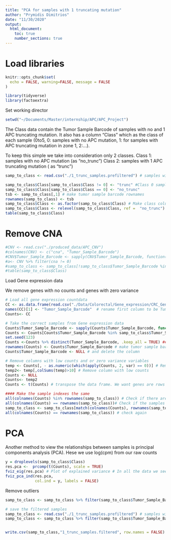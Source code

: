 ```yaml
---
title: "PCA for samples with 1 truncating mutation"
author: "Prymidis Dimitrios"
date: "11/30/2020"
output: 
  html_document:
    toc: true
    number_sections: true
---
```


#  Load libraries 
```r
knitr::opts_chunk$set(
  echo = FALSE, warning=FALSE, message = FALSE
)

library(tidyverse)
library(factoextra)
```

Set working director
```r
setwd("~/Documents/Master/internship/APC/APC_Project")
```


The Class data contain the Tumor Sample Barcode of samples with no and 1 APC truncating mutation.  It also has a column "Class" which as the class of each sample (0to5, 0: samples with no APC mutation, 1: for samples with APC truncating mutation in zone 1, 2:...).

To keep this simple we take into consideration only 2 classes. 
Class 1: samples with no APC mutation (as "no_trunc") 
Class 2: samples with 1 APC truncating mutation ( as "trunc")

```r
samp_to_class <- read.csv("./1_trunc_samples.prefiltered") # samples with 0 or 1 truncating mutation

samp_to_class$Class[samp_to_class$Class != 0] <- "trunc" #Class 0 samples with no trunc mutation vs Class 1 samples with 1 trunc mutation
samp_to_class$Class[samp_to_class$Class == 0] <- "no_trunc"
tsb <- samp_to_class[,1] # make tumor sample barcode rownames
rownames(samp_to_class) <- tsb
samp_to_class$Class <- as.factor(samp_to_class$Class) # Make class column a factor
samp_to_class$Class <- relevel(samp_to_class$Class, ref =  "no_trunc") # make no_trunc the reference level
table(samp_to_class$Class)
```
# Remove CNA
```r
#CNV <- read.csv("./produced_data/APC_CNV") 
#colnames(CNV) <- c("cna", "Tumor_Sample_Barcode")
#CNV$Tumor_Sample_Barcode <- sapply(CNV$Tumor_Sample_Barcode, function(x){substring(x, 1, 15)})
#a<- CNV %>% filter(cna != 0)
#samp_to_class <- samp_to_class[!samp_to_class$Tumor_Sample_Barcode %in% a$Tumor_Sample_Barcode,]
#table(samp_to_class$Class)
```

Load Gene expression data

We remove genes with no counts and genes with zero variance

```r

# Load all gene expression countdata
CC <- as.data.frame(read.csv("./Data/Colorectal/Gene_expression/CRC_Gene_expression_all_Counts"))
names(CC)[1] <- "Tumor_Sample_Barcode"  # rename first column to be Tumor Sample Barcode
Counts<- CC

# Take the correct samples from Gene expression data
Counts$Tumor_Sample_Barcode <- sapply(Counts$Tumor_Sample_Barcode, function(x){substring(x, 1, 15)})
Counts <- Counts[Counts$Tumor_Sample_Barcode %in% samp_to_class$Tumor_Sample_Barcode,]
set.seed(123)
Counts <-Counts %>% distinct(Tumor_Sample_Barcode, .keep_all = TRUE) ### take unique rows (it is a bit random which data it is taking)
rownames(Counts) <- Counts$Tumor_Sample_Barcode # make tumor sample barcode rownames
Counts$Tumor_Sample_Barcode <- NULL # and delete the column

# Remove columns with low counts and or zero variance variables
temp <- Counts[, - as.numeric(which(apply(Counts, 2, var) == 0))] # Remove columns with zero variance 
temp2<- temp[,colSums(temp)>10] # Remove column with low counts 
Counts <- NULL
Counts<- temp2
Counts <- t(Counts) # transpose the data frame. We want genes are rows ans samples as columns

#### Make the sample indexes the same
all(colnames(Counts) %in% rownames(samp_to_class)) # Check if there are the same samples 
all(colnames(Counts) == rownames(samp_to_class))# Check if the samples are lined up correctly
samp_to_class <- samp_to_class[match(colnames(Counts), rownames(samp_to_class)), ]
all(colnames(Counts) == rownames(samp_to_class)) # check again
```

# PCA
Another method to view the relationships between samples is principal components analysis (PCA).
Hese we use log(cpm) from our raw counts

```r
y = droplevels(samp_to_class$Class)
res.pca <-  prcomp(t(Counts), scale = TRUE)
fviz_eig(res.pca) # Plot of explained variance # In all the data we see that the first component explains less variance but the second more.
fviz_pca_ind(res.pca,
             col.ind = y, labels = FALSE)
```

Remove outliers
```r
samp_to_class <- samp_to_class %>% filter(samp_to_class$Tumor_Sample_Barcode != "TCGA-A6-5656-01" & samp_to_class$Tumor_Sample_Barcode != "TCGA-A6-2684-01" & samp_to_class$Tumor_Sample_Barcode != "TCGA-AZ-4323-01")# &   samp_to_class$Tumor_Sample_Barcode != "TCGA-A6-6648-01" & samp_to_class$Tumor_Sample_Barcode != "TCGA-DM-A1DB-01" &  samp_to_class$Tumor_Sample_Barcode != "TCGA-AZ-4323-01" & samp_to_class$Tumor_Sample_Barcode != "TCGA-AA-3489-01"& samp_to_class$Tumor_Sample_Barcode != "TCGA-CM-6167-01" & samp_to_class$Tumor_Sample_Barcode != "TCGA-A6-6651-01")

# save the filtered samples
samp_to_class <- read.csv("./1_trunc_samples.prefiltered") # samples with 0 or 1 truncating mutation
samp_to_class <- samp_to_class %>% filter(samp_to_class$Tumor_Sample_Barcode != "TCGA-A6-5656-01" & samp_to_class$Tumor_Sample_Barcode != "TCGA-A6-2684-01" & samp_to_class$Tumor_Sample_Barcode != "TCGA-AZ-4323-01")


write.csv(samp_to_class,"1_trunc_samples.filtered", row.names = FALSE)

```








